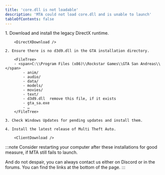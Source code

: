 ```yaml
---
title: 'core.dll is not loadable'
description: 'MTA could not load core.dll and is unable to launch'
tableOfContents: false
---
```



<Steps>
    1. Download and install the legacy DirectX runtime.

        <DirectXDownload />

    2. Ensure there is no d3d9.dll in the GTA installation directory.

        <FileTree>
        - <span>C:\\Program Files (x86)\\Rockstar Games\\GTA San Andreas\\</span>
            - anim/
            - audio/
            - data/
            - models/
            - movies/
            - text/
            - d3d9.dll  remove this file, if it exists
            - gta_sa.exe
            - …
        </FileTree>

    3. Check Windows Updates for pending updates and install them.

    4. Install the latest release of Multi Theft Auto.

        <ClientDownload />
</Steps>

:::note
Consider restarting your computer after these installations for good measure, if
MTA still fails to launch.

And do not despair, you can always contact us either on Discord or in the forums.
You can find the links at the bottom of the page.
:::
